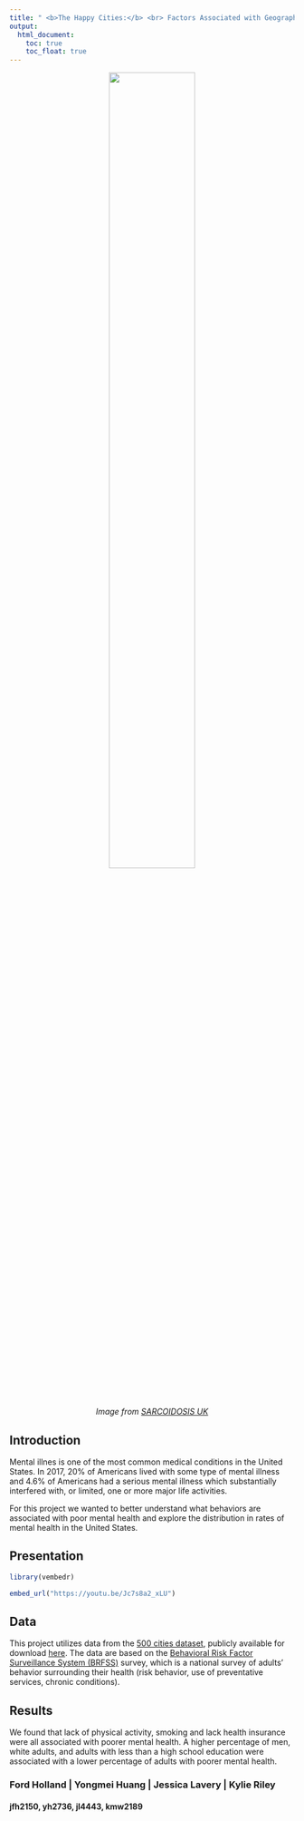 ```yaml
---
title: " <b>The Happy Cities:</b> <br> Factors Associated with Geographic Variation in Mental Health Status across 500 Cities in USA"
output: 
  html_document:
    toc: true
    toc_float: true
---
```



<center>
<figure>
<img src = "images/brain_pic.png" style = "width:60%">

*Image from* [*SARCOIDOSIS UK*](https://www.sarcoidosisuk.org/support/sarcoidosis-and-mental-health/)
</figure>
</center>

## Introduction

Mental illnes is one of the most common medical conditions in the United States. In 2017, 20% of Americans lived with some type of mental illness and 4.6% of Americans had a serious mental illness which substantially interfered with, or limited, one or more major life activities.

For this project we wanted to better understand what behaviors are associated with poor mental health and explore the distribution in rates of mental health in the United States. 

## Presentation

```r
library(vembedr)
```

```r
embed_url("https://youtu.be/Jc7s8a2_xLU")
```

## Data

This project utilizes data from the [500 cities dataset](https://www.cdc.gov/500cities/index.htm), publicly available for download [here](https://catalog.data.gov/dataset/500-cities-local-data-for-better-health-fc759). The data are based on the [Behavioral Risk Factor Surveillance System (BRFSS)](https://www.cdc.gov/brfss/) survey, which is a national survey of adults' behavior surrounding their health (risk behavior, use of preventative services, chronic conditions). 


## Results

We found that lack of physical activity, smoking and lack health insurance were all associated with poorer mental health. A higher percentage of men, white adults, and adults with less than a high school education were associated with a lower percentage of adults with poorer mental health. 



### Ford Holland | Yongmei Huang | Jessica Lavery | Kylie Riley

#### jfh2150, yh2736, jl4443, kmw2189
